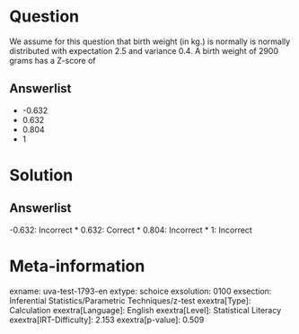 Question
========

We assume for this question that birth weight (in kg.) is normally is normally distributed with expectation 2.5 and variance 0.4. A birth weight of 2900 grams has a Z-score of

Answerlist
----------

* -0.632
* 0.632
* 0.804
* 1

Solution
========

Answerlist
----------

-0.632: Incorrect
* 0.632: Correct
* 0.804: Incorrect
* 1: Incorrect

Meta-information
================
exname: uva-test-1793-en
extype: schoice
exsolution: 0100
exsection: Inferential Statistics/Parametric Techniques/z-test
exextra[Type]: Calculation
exextra[Language]: English
exextra[Level]: Statistical Literacy
exextra[IRT-Difficulty]: 2.153
exextra[p-value]: 0.509
